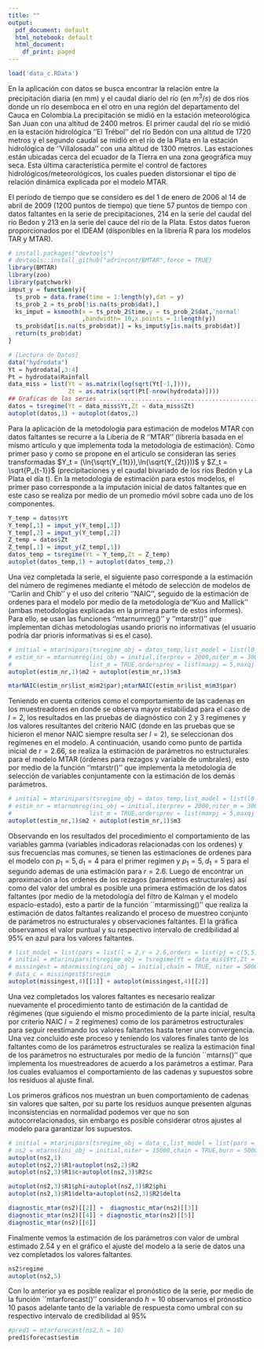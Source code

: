 ```yaml
---
title: ""
output:
  pdf_document: default
  html_notebook: default
  html_document:
    df_print: paged
---
```

```r
load('data_c.RData')
```

En la aplicación con datos se busca encontrar la relación entre la precipitación diaria (en mm) y el caudal diario del río (en $m^3/s$) de dos ríos donde un río desemboca en el otro en una región del departamento del Cauca en Colombia.La precipitación se midió en la estación meteorológica San Juan con una altitud de 2400 metros. El primer caudal del río se midió en la estación hidrológica ''El Trébol'' del río Bedón con una altitud de 1720 metros y el segundo caudal se midió en el río de la Plata en la estación hidrológica de ''Villalosada'' con una altitud de 1300 metros. Las estaciones están ubicadas cerca del ecuador de la Tierra en una zona geográfica muy seca. Esta última característica permite el control de factores hidrológicos/meteorológicos, los cuales pueden distorsionar el tipo de relación dinámica explicada por el modelo MTAR.

El período de tiempo que se considero es del 1 de enero de 2006 al 14 de abril de 2009 (1200 puntos de tiempo) que tiene 57 puntos de tiempo con datos faltantes en la serie de precipitaciones, 214 en la serie del caudal del río Bedon y 213 en la serie del cauce del río de la Plata. Estos datos fueron proporcionados por el IDEAM (disponibles en la librería R para los modelos TAR y MTAR).

```r
# install.packages("devtools")
# devtools::install_github("adrincont/BMTAR",force = TRUE)
library(BMTAR)
library(zoo)
library(patchwork)
imput_y = function(y){
  ts_prob = data.frame(time = 1:length(y),dat = y)
  ts_prob_2 = ts_prob[!is.na(ts_prob$dat),]
  ks_imput = ksmooth(x = ts_prob_2$time,y = ts_prob_2$dat,'normal'
                     ,bandwidth= 10,x.points = 1:length(y))
  ts_prob$dat[is.na(ts_prob$dat)] = ks_imput$y[is.na(ts_prob$dat)]
  return(ts_prob$dat)
}
```

```r
# [Lectura de Datos]
data("hydrodata")
Yt = hydrodata[,3:4]
Pt = hydrodata$Rainfall
data_miss = list(Yt = as.matrix(log(sqrt(Yt[-1,]))),
                 Zt = as.matrix(sqrt(Pt[-nrow(hydrodata)])))
## Graficas de las series ..................................................####
datos = tsregime(Yt = data_miss$Yt,Zt = data_miss$Zt)
autoplot(datos,1) + autoplot(datos,2)
```

Para la aplicación de la metodología para estimación de modelos MTAR con datos faltantes se recurre a la Liberia de R ‘’MTAR’’ (librería basada en el mismo artículo y que implementa toda la metodología de estimación). Como primer paso y como se propone en el articulo se consideran las series transformadas $Y_t = (\ln{\sqrt(Y_{1t}}),\ln(\sqrt{Y_{2t}}))$ y $Z_t = \sqrt{P_{t-1}}$ (precipitaciones y el caudal bivariado de los ríos Bedón y La Plata el día t). En la metodología de estimación para estos modelos, el primer paso corresponde a la imputación inicial de datos faltantes que en este caso se realiza por medio de un promedio móvil sobre cada uno de los componentes.

```r
Y_temp = datos$Yt
Y_temp[,1] = imput_y(Y_temp[,1])
Y_temp[,2] = imput_y(Y_temp[,2])
Z_temp = datos$Zt
Z_temp[,1] = imput_y(Z_temp[,1])
datos_temp = tsregime(Yt = Y_temp,Zt = Z_temp)
autoplot(datos_temp,1) + autoplot(datos_temp,2)
```

Una vez completada la serie, el siguiente paso corresponde a la estimación del número de regímenes mediante el método de selección de modelos de ''Carlin and Chib'' y el uso del criterio ''NAIC'', seguido de la estimación de ordenes para el modelo por medio de la metodología de ''Kuo and Mallick'' (ambas metodologías explicadas en la primera parte de estos informes). Para ello, se usan las funciones ''mtarnumreg()'' y ''mtarstr()'' que implementan dichas metodologías usando prioris no informativas (el usuario podría dar prioris informativas si es el caso).

```r
# initial = mtarinipars(tsregime_obj = datos_temp,list_model = list(l0_max = 3),method = 'KUO')
# estim_nr = mtarnumreg(ini_obj = initial,iterprev = 2000,niter_m = 3000,burn_m = 1000,
#                      list_m = TRUE,ordersprev = list(maxpj = 5,maxqj = 0,maxdj = 5))
autoplot(estim_nr,1)$m2 + autoplot(estim_nr,1)$m3
```

```r
mtarNAIC(estim_nr$list_m$m2$par);mtarNAIC(estim_nr$list_m$m3$par)
```

Teniendo en cuenta criterios como el comportamiento de las cadenas en los muestreadores en donde se observa mayor estabilidad para el caso de $l=2$, los resultados en las pruebas de diagnóstico con 2 y 3 regímenes y los valores resultantes del criterio NAIC (donde en las pruebas que se hicieron el menor NAIC siempre resulta ser $l=2$), se seleccionan dos regímenes en el modelo. A continuación, usando como punto de partida inicial de $r = 2.66$, se realiza la estimación de parámetros no estructurales para el modelo MTAR (órdenes para rezagos y variable de umbrales), esto por medio de la función ''mtarstr()'' que implementa la metodología de selección de variables conjuntamente con la estimación de los demás parámetros.

```r
# initial = mtarinipars(tsregime_obj = datos_temp,list_model = list(l0_max = 3),method = 'KUO')
# estim_nr = mtarnumreg(ini_obj = initial,iterprev = 2000,niter_m = 3000,burn_m = 1000,
#                      list_m = TRUE,ordersprev = list(maxpj = 5,maxqj = 0,maxdj = 5))
autoplot(estim_nr,1)$m2 + autoplot(estim_nr,1)$m3
```

Observando en los resultados del procedimiento el comportamiento de las variables gamma (variables indicadoras relacionadas con los ordenes) y sus frecuencias mas comunes, se tienen las estimaciones de ordenes para el modelo con $p_1 = 5,d_1 = 4$ para el primer regimen y $p_1 = 5,d_1 = 5$ para el segundo ademas de una estimación para $r = 2.6$. Luego de encontrar un aproximación a los ordenes de los rezagos (parámetros estructurales) así como del valor del umbral es posible una primera estimación de los datos faltantes (por medio de la metodología del filtro de Kalman y el modelo espacio-estado), esto a partir de la función ``mtarmissing()'' que realiza la estimación de datos faltantes realizando el proceso de muestreo conjunto de parámetros no estructurales y observaciones faltantes. El la gráfica observamos el valor puntual y su respectivo intervalo de credibilidad al 95\% en azul para los valores faltantes.

```r
# list_model = list(pars = list(l = 2,r = 2.6,orders = list(pj = c(5,5),dj = c(4,5))))
# initial = mtarinipars(tsregime_obj = tsregime(Yt = data_miss$Yt,Zt = data_miss$Zt),list_model = list_model)
# missingest = mtarmissing(ini_obj = initial,chain = TRUE, niter = 5000,burn = 1000)
# data_c = missingest$tsregim
autoplot(missingest,4)[[1]] + autoplot(missingest,4)[[2]]
```

Una vez completados los valores faltantes es necesario realizar nuevamente el procedimiento tanto de estimación de la cantidad de régimenes (que siguiendo el mismo procedimiento de la parte inicial, resulta por criterio NAIC $l=2$ regímenes) como de los parámetros estructurales para seguir reestimando los valores faltantes hasta tener una convergencia. Una vez concluido este proceso y teniendo los valores finales tanto de los faltantes como de los parámetros estructurales se realiza la estimación final de los parámetros no estructurales por medio de la función ``mtarns()'' que implementa los muestreadores de acuerdo a los parámetros a estimar. Para los cuales evaluamos el comportamiento de las cadenas y supuestos sobre los residuos al ajuste final.

Los primeros gráficos nos muestran un buen comportamiento de cadenas sin valores que salten, por su parte los residuos aunque presenten algunas inconsistencias en normalidad podemos ver que no son autocorrelacionados, sin embargo es posible considerar otros ajustes al modelo para garantizar los supuestos.

```r
# initial = mtarinipars(tsregime_obj = data_c,list_model = list(pars = list(l = 2,orders = list(pj = c(5,5),dj = c(4,5)))))
# ns2 = mtarns(ini_obj = initial,niter = 15000,chain = TRUE,burn = 5000,r_init = 2.6)
autoplot(ns2,1)
autoplot(ns2,2)$R1+autoplot(ns2,2)$R2
autoplot(ns2,3)$R1$c+autoplot(ns2,3)$R2$c
```
```r
autoplot(ns2,3)$R1$phi+autoplot(ns2,3)$R2$phi
autoplot(ns2,3)$R1$delta+autoplot(ns2,3)$R2$delta
```
```r
diagnostic_mtar(ns2)[[2]] +  diagnostic_mtar(ns2)[[3]]
diagnostic_mtar(ns2)[[4]] + diagnostic_mtar(ns2)[[5]]
diagnostic_mtar(ns2)[[6]]
```

Finalmente vemos la estimación de los parámetros con valor de umbral estimado 2.54 y en el gráfico el ajuste del modelo a la serie de datos una vez completados los valores faltantes.

```r
ns2$regime
autoplot(ns2,5)
```

Con lo anterior ya es posible realizar el pronóstico de la serie, por medio de la función ``mtarforecast()'' considerando $h = 10$ observamos el prónostico 10 pasos adelante tanto de la variable de respuesta como umbral con su respectivo intervalo de credibilidad al 95\% 

```r
#pred1 = mtarforecast(ns2,h = 10)
pred1$forecast$estim
```

